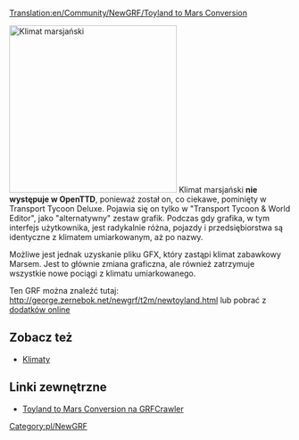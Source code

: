 [[Translation:en/Community/NewGRF/Toyland to Mars Conversion]]


[[File:en/Marsscreenshot.png|thumb|300px|right|Klimat marsjański]]
Klimat marsjański '''nie występuje w OpenTTD''', ponieważ został on, co ciekawe, pominięty w Transport Tycoon Deluxe. Pojawia się on tylko w "Transport Tycoon & World Editor", jako "alternatywny" zestaw grafik. Podczas gdy grafika, w tym interfejs użytkownika, jest radykalnie różna, pojazdy i przedsiębiorstwa są identyczne z klimatem umiarkowanym, aż po nazwy.

Możliwe jest jednak uzyskanie pliku GFX, który zastąpi klimat zabawkowy Marsem. Jest to głównie zmiana graficzna, ale również zatrzymuje wszystkie nowe pociągi z klimatu umiarkowanego.

Ten GRF można znaleźć tutaj: http://george.zernebok.net/newgrf/t2m/newtoyland.html lub pobrać z [[pl/Manual/Dodatki Online|dodatków online]]

{{en/-}}

== Zobacz też ==
* [[pl/Manual/Klimat|Klimaty]]

== Linki zewnętrzne ==
* [http://grfcrawler.tt-forums.net/details.php?do=details&id=39 Toyland to Mars Conversion na GRFCrawler]

[[Category:pl/NewGRF]]